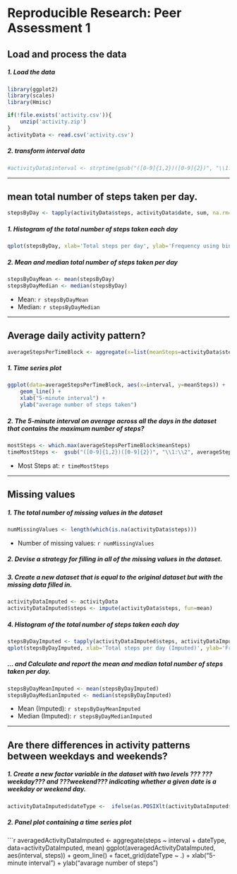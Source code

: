 
# Reproducible Research: Peer Assessment 1



## Load and process the data
##### 1. Load the data 

```r
library(ggplot2)
library(scales)
library(Hmisc)
```


```r
if(!file.exists('activity.csv')){
    unzip('activity.zip')
}
activityData <- read.csv('activity.csv')
```
##### 2. transform interval data

```r
#activityData$interval <- strptime(gsub("([0-9]{1,2})([0-9]{2})", "\\1:\\2", activityData$interval), format='%H:%M')
```

-----

## mean total number of steps taken per day.

```r
stepsByDay <- tapply(activityData$steps, activityData$date, sum, na.rm=TRUE)
```

##### 1. Histogram of the total number of steps taken each day

```r
qplot(stepsByDay, xlab='Total steps per day', ylab='Frequency using binwith 500', binwidth=500)
```



##### 2. Mean and median total number of steps taken per day

```r
stepsByDayMean <- mean(stepsByDay)
stepsByDayMedian <- median(stepsByDay)
```
* Mean: `r stepsByDayMean` 
* Median: `r stepsByDayMedian`

-----

## Average daily activity pattern?

```r
averageStepsPerTimeBlock <- aggregate(x=list(meanSteps=activityData$steps), by=list(interval=activityData$interval), FUN=mean, na.rm=TRUE)
```

##### 1. Time series plot

```r
ggplot(data=averageStepsPerTimeBlock, aes(x=interval, y=meanSteps)) +
    geom_line() +
    xlab("5-minute interval") +
    ylab("average number of steps taken") 
```
##### 2. The 5-minute interval on average across all the days in the dataset that contains the maximum number of steps?

```r
mostSteps <- which.max(averageStepsPerTimeBlock$meanSteps)
timeMostSteps <-  gsub("([0-9]{1,2})([0-9]{2})", "\\1:\\2", averageStepsPerTimeBlock[mostSteps,'interval'])
```

* Most Steps at: `r timeMostSteps`

----

## Missing values
##### 1. The total number of missing values in the dataset 

```r
numMissingValues <- length(which(is.na(activityData$steps)))
```

* Number of missing values: `r numMissingValues`

##### 2. Devise a strategy for filling in all of the missing values in the dataset.
##### 3. Create a new dataset that is equal to the original dataset but with the missing data filled in.

```r
activityDataImputed <- activityData
activityDataImputed$steps <- impute(activityData$steps, fun=mean)
```


##### 4. Histogram of the total number of steps taken each day 

```r
stepsByDayImputed <- tapply(activityDataImputed$steps, activityDataImputed$date, sum)
qplot(stepsByDayImputed, xlab='Total steps per day (Imputed)', ylab='Frequency using binwith 500', binwidth=500)
```


 

##### ... and Calculate and report the mean and median total number of steps taken per day. 

```r
stepsByDayMeanImputed <- mean(stepsByDayImputed)
stepsByDayMedianImputed <- median(stepsByDayImputed)
```
* Mean (Imputed): `r stepsByDayMeanImputed`
* Median (Imputed):  `r stepsByDayMedianImputed`


----

## Are there differences in activity patterns between weekdays and weekends?
##### 1. Create a new factor variable in the dataset with two levels ??? ???weekday??? and ???weekend??? indicating whether a given date is a weekday or weekend day.


```r
activityDataImputed$dateType <-  ifelse(as.POSIXlt(activityDataImputed$date)$wday %in% c(0,6), 'weekend', 'weekday')
```

##### 2. Panel plot containing a time series plot


```r
averagedActivityDataImputed <- aggregate(steps ~ interval + dateType, data=activityDataImputed, mean)
ggplot(averagedActivityDataImputed, aes(interval, steps)) + 
    geom_line() + 
    facet_grid(dateType ~ .) +
    xlab("5-minute interval") + 
    ylab("avarage number of steps")
